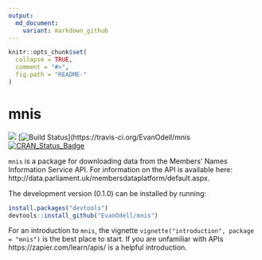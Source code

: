 ```yaml
---
output:
  md_document:
    variant: markdown_github
---
```


<!-- README.md is generated from README.Rmd. Please edit that file -->

```r
knitr::opts_chunk$set(
  collapse = TRUE,
  comment = "#>",
  fig.path = "README-"
)
```

# mnis
[![](http://cranlogs.r-pkg.org/badges/mnis)](https://dgrtwo.shinyapps.io/cranview/)
[![Build Status](https://travis-ci.org/EvanOdell/hansard.png?branch=mnis)](https://travis-ci.org/EvanOdell/mnis 
[![CRAN\_Status\_Badge](https://www.r-pkg.org/badges/version/mnis)](https://cran.r-project.org/package=mnis)

`mnis` is a package for downloading data from the Members' Names Information Service API. For information on the API is available here: http://data.parliament.uk/membersdataplatform/default.aspx.

The development version (0.1.0) can be installed by running:

```r
install.packages("devtools")
devtools::install_github("EvanOdell/mnis")

```

For an introduction to `mnis`, the vignette `vignette("introduction", package = "mnis")` is the best place to start. If you are unfamiliar with APIs https://zapier.com/learn/apis/ is a helpful introduction.


